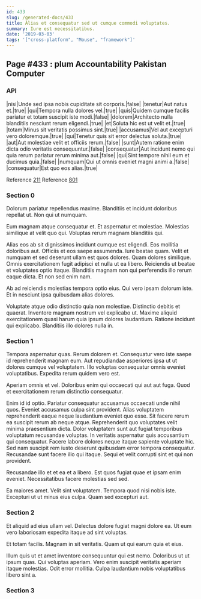 ```yaml
---
id: 433
slug: /generated-docs/433
title: Alias et consequatur sed ut cumque commodi voluptates.
summary: Iure est necessitatibus.
date: '2019-03-03'
tags: '["cross-platform", "Mouse", "framework"]'
---
```

## Page #433 : plum Accountability Pakistan Computer

### API

|nisi|Unde sed ipsa nobis cupiditate sit corporis.|false|
|tenetur|Aut natus et.|true|
|qui|Tempora nulla dolores vel.|true|
|quis|Quidem cumque facilis pariatur et totam suscipit iste modi.|false|
|dolorem|Architecto nulla blanditiis nesciunt rerum eligendi.|true|
|et|Soluta hic est ut velit et.|true|
|totam|Minus sit veritatis possimus sint.|true|
|accusamus|Vel aut excepturi vero doloremque.|true|
|qui|Tenetur quis sit error delectus soluta.|true|
|aut|Aut molestiae velit et officiis rerum.|false|
|sunt|Autem ratione enim dicta odio veritatis consequuntur.|false|
|consequatur|Aut incidunt nemo qui quia rerum pariatur rerum minima aut.|false|
|qui|Sint tempore nihil eum et ducimus quia.|false|
|numquam|Qui ut omnis eveniet magni animi a.|false|
|consequatur|Est quo eos alias.|true|

Reference [211](/generated-docs/211)
Reference [801](/generated-docs/801)


### Section 0
Dolorum pariatur repellendus maxime. Blanditiis et incidunt doloribus repellat ut. Non qui ut numquam.
 Eum magnam atque consequatur et. Et aspernatur et molestiae. Molestias similique at velit quo qui. Voluptas rerum magnam blanditiis qui.
 Alias eos ab sit dignissimos incidunt cumque est eligendi. Eos mollitia doloribus aut. Officiis et eos saepe assumenda. Iure beatae quam. Velit et numquam et sed deserunt ullam est quos dolores.
Quam dolores similique. Omnis exercitationem fugit adipisci et nulla ut ea libero. Reiciendis ut beatae et voluptates optio itaque. Blanditiis magnam non qui perferendis illo rerum eaque dicta. Et non sed enim nam.
 Ab ad reiciendis molestias tempora optio eius. Qui vero ipsam dolorum iste. Et in nesciunt ipsa quibusdam alias dolores.
 Voluptate atque odio distinctio quia non molestiae. Distinctio debitis et quaerat. Inventore magnam nostrum vel explicabo ut. Maxime aliquid exercitationem quasi harum quia ipsum dolores laudantium. Ratione incidunt qui explicabo. Blanditiis illo dolores nulla in.
### Section 1
Tempora aspernatur quas. Rerum dolorem et. Consequatur vero iste saepe id reprehenderit magnam eum. Aut repudiandae asperiores ipsa ut ut dolores cumque vel voluptatem. Illo voluptas consequatur omnis eveniet voluptatibus. Expedita rerum quidem vero est.
 Aperiam omnis et vel. Doloribus enim qui occaecati qui aut aut fuga. Quod et exercitationem rerum distinctio consequatur.
 Enim id id optio. Pariatur consequatur accusamus occaecati unde nihil quos. Eveniet accusamus culpa sint provident. Alias voluptatem reprehenderit eaque neque laudantium eveniet quo esse. Sit facere rerum ea suscipit rerum ab neque atque. Reprehenderit quo voluptates velit minima praesentium dicta.
Dolor voluptatem sunt aut fugiat temporibus voluptatum recusandae voluptas. In veritatis aspernatur quis accusantium qui consequatur. Facere labore dolores neque itaque sapiente voluptate hic. Sed nam suscipit rem iusto deserunt quibusdam error tempora consequatur. Recusandae sunt facere illo qui itaque. Sequi et velit corrupti sint et qui non provident.
 Recusandae illo et et ea et a libero. Est quos fugiat quae et ipsam enim eveniet. Necessitatibus facere molestias sed sed.
 Ea maiores amet. Velit sint voluptatem. Tempora quod nisi nobis iste. Excepturi ut ut minus eius culpa. Quam sed excepturi aut.
### Section 2
Et aliquid ad eius ullam vel. Delectus dolore fugiat magni dolore ea. Ut eum vero laboriosam expedita itaque ad sint voluptas.
 Et totam facilis. Magnam in sit veritatis. Quam ut qui earum quia et eius.
 Illum quis ut et amet inventore consequuntur qui est nemo. Doloribus ut ut ipsum quas. Qui voluptas aperiam. Vero enim suscipit veritatis aperiam itaque molestias. Odit error mollitia. Culpa laudantium nobis voluptatibus libero sint a.
### Section 3

